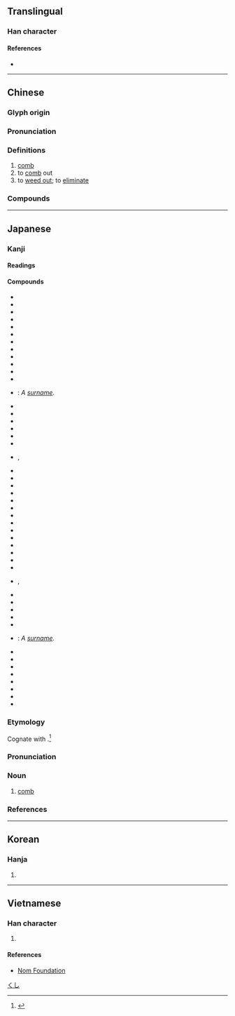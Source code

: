 {{also|栉}}
{{character info/new}}
{{character info|0x2F8ED}}
==Translingual==

===Han character===
{{Han char|rn=75|rad=木|as=15|sn=19|four=48927|canj=DHAL|ids=⿰木節}}

====References====
* {{Han ref|kx=0560.240|dkj=15817|dj=0949.210|hdz=21302.080|uh=6ADB|ud=27355|bh=C0CD|bd=49357}}

----

==Chinese==
{{zh-forms|s=栉}}

===Glyph origin===
{{Han etym}}

===Pronunciation===
{{zh-pron
|m=櫛
|c=zit3
|mn=ml:chit/qz,tw,xm,zz:sat
|mn_note=chit - literary; sat - vernacular
|mc=y
|oc=y
|ma=
|cat=n,v
}}

===Definitions===
{{zh-hanzi}}

# [[comb]]
# to [[comb]] out
# to [[weed out]]; to [[eliminate]]

===Compounds===
{{zh-der|不櫛進士|侍巾櫛|執巾櫛|巾櫛|櫛垢爬癢|櫛工|櫛櫛|櫛次鱗比|櫛比|櫛比鱗差|櫛比鱗次|櫛沐|櫛風沐雨|櫛髮工|沐雨櫛風|爬櫛|盥櫛|篦櫛|象櫛|風櫛雨沐|鱗次櫛比}}

----

==Japanese==

===Kanji===
{{ja-kanji|rs=木15}}

====Readings====
{{ja-readings
|goon=しち
|kanon=しつ
|kun=くし-, くしけず-る
}}

====Compounds====
{{der-top3|Compounds}}
* {{ja-r|朝日櫛|あさひぐし}}
* {{ja-r|粗櫛|あらぐし}}
* {{ja-r|馬櫛|うまぐし}}
* {{ja-r|於六櫛|おろくぐし}}
* {{ja-r|形見の櫛|かたみ の くし}}
* {{ja-r|櫛占|くしうら}}
* {{ja-r|櫛置き|くしおき}}
* {{ja-r|櫛押さえ|くしおさえ}}
* {{ja-r|櫛形|くしがた}}
* {{ja-r|櫛巾|くしきん}}
* {{ja-r|櫛水母|くしくらげ}}
* {{ja-r|櫛笥|くしげ}}
* {{ja-r|櫛田|^くしだ}}: ''A [[surname]].''
* {{ja-r|櫛道具|くしどうぐ}}
* {{ja-r|櫛の歯が欠けたよう|くし の は が かけた よう}}
* {{ja-r|櫛の歯の如し|くし の は の ごとし}}
* {{ja-r|櫛の歯を挽く|くし の は を ひく}}
* {{ja-r|櫛箱|くしばこ}}
* {{ja-r|櫛払い|くしはらい}}
* {{ja-r|櫛引き|くしひき}}, {{ja-r|櫛挽き|くしひき}}
* {{ja-r|櫛巻き|くしまき}}
* {{ja-r|櫛目|くしめ}}
* {{ja-r|源氏%物%語%玉の小%櫛|^げんじ% ^もの%がたり% ^たま の ^お%くじ}}
* {{ja-r|源内櫛|げんないぐし}}
* {{ja-r|挿し櫛|さしぐし}}
* {{ja-r|櫛比|しっぴ}}
* {{ja-r|櫛風%沐%雨|しっぷう%もく%う}}
* {{ja-r|梳き櫛|すきぐし}}
* {{ja-r|月%形%櫛|つき%がた%ぐし}}
* {{ja-r|筑%紫%櫛|つく%し%ぐし}}
* {{ja-r|黄楊%櫛|つげ%ぐし}}
* {{ja-r|手%櫛|て%ぐし}}
* {{ja-r|唐%櫛|とう%ぐし}}
* {{ja-r|解き櫛|ときぐし}}
* {{ja-r|投げ櫛|なげぐし}}, {{ja-r|擲げ櫛|なげぐし}}
* {{ja-r|撫で付け櫛|なでつけぐし}}
* {{ja-r|二枚櫛|にまいぐし}}
* {{ja-r|塗り櫛|ぬりぐし}}
* {{ja-r|花%櫛|はな%ぐし}}
* {{ja-r|額%櫛|ひたい%ぐし}}
* {{ja-r|平%櫛|^ひら%くし}}: ''A [[surname]].''
* {{ja-r|鬢%櫛|びん%ぐし}}
* {{ja-r|二つ櫛|ふたつぐし}}
* {{ja-r|法師の櫛%貯え|ほうし の くし%だくわえ}}
* {{ja-r|真%櫛|ま%くし}}
* {{ja-r|水%櫛|みず%ぐし}}
* {{ja-r|有櫛%動物|ゆうしつ%どうぶつ}}
* {{ja-r|横%櫛|よこ%ぐし}}
* {{ja-r|別れの櫛|わかれ の くし}}
{{der-bottom}}

{{wikipedia|lang=ja}}
{{ja-kanjitab|くし|yomi=k}}

===Etymology===
Cognate with {{m|ja|串|tr=kushi||skewer}}.<ref name="DJS">{{R:Daijisen}}</ref>

===Pronunciation===
{{ja-pron|yomi=k|くし|acc=2|dev=1|acc_ref=DJR,NHK}}

===Noun===
{{ja-noun|くし}}

# [[comb]]

===References===
<references/>

[[Category:ja:Hair|くし]]

----

==Korean==

===Hanja===
{{ko-hanja|hangeul=즐|eumhun=|rv=jeul|mr=chŭl|y=cul}}

# {{defn|lang=ko|sort=木15}}

----

==Vietnamese==

===Han character===
{{vi-readings|rs=木15|hanviet=trất}}

# {{defn|lang=vi|sort=木15}}

====References====
* [http://nomfoundation.org/common/nom_details.php?codepoint=6adb Nom Foundation]